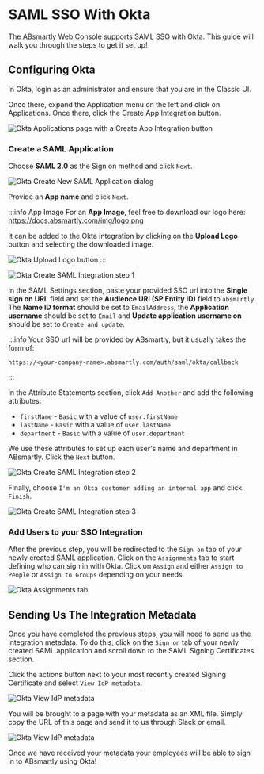 
# SAML SSO With Okta

The ABsmartly Web Console supports SAML SSO with Okta. This guide will walk you through the steps to get it set up!

## Configuring Okta

In Okta, login as an administrator and ensure that you are in the Classic UI.

Once there, expand the Application menu on the left and click on Applications. Once there,
click the Create App Integration button.

<Image
   img="okta/applications.png"
   alt="Okta Applications page with a Create App Integration button"
   maxWidth={800}
/>

### Create a SAML Application

Choose **SAML 2.0** as the Sign on method and click `Next`.

<Image
    img="okta/create_new_saml_application.png"
    alt="Okta Create New SAML Application dialog"
    maxWidth={800}
/>

Provide an **App name** and click `Next`.

:::info App Image
For an **App Image**, feel free to download our logo here:
https://docs.absmartly.com/img/logo.png

It can be added to the Okta integration by clicking on the **Upload Logo** button and selecting the downloaded image.

<Image
    img="okta/upload_logo.png"
    alt="Okta Upload Logo button"
    maxWidth={400}
    centered={false}
/>
:::

<Image
    img="okta/create_saml_integration_1.png"
    alt="Okta Create SAML Integration step 1"
    maxWidth={800}
/>

In the SAML Settings section, paste your provided SSO url into the **Single sign on URL** field and set the
**Audience URI (SP Entity ID)** field to `absmartly`. The **Name ID format** should be set to `EmailAddress`,
the **Application username** should be set to `Email` and **Update application username on**
should be set to `Create and update`.

:::info
Your SSO url will be provided by ABsmartly, but it usually takes the form of:
```
https://<your-company-name>.absmartly.com/auth/saml/okta/callback
```
:::

In the Attribute Statements section, click `Add Another` and add the following attributes:
- `firstName` - `Basic` with a value of `user.firstName`
- `lastName` - `Basic` with a value of `user.lastName`
- `department` - `Basic` with a value of `user.department`

We use these attributes to set up each user's name and department in ABsmartly. Click the `Next` button.

<Image
    img="okta/create_saml_integration_2.png"
    alt="Okta Create SAML Integration step 2"
    maxWidth={800}
/>

Finally, choose `I'm an Okta customer adding an internal app` and click `Finish`.

<Image
    img="okta/create_saml_integration_3.png"
    alt="Okta Create SAML Integration step 3"
    maxWidth={800}
/>

### Add Users to your SSO Integration

After the previous step, you will be redirected to the `Sign on` tab of your newly created SAML application. Click on
the `Assignments` tab to start defining who can sign in with Okta. Click on `Assign` and either `Assign to People` or
`Assign to Groups` depending on your needs.

<Image
    img="okta/assignments.png"
    alt="Okta Assignments tab"
    maxWidth={800}
/>

## Sending Us The Integration Metadata

Once you have completed the previous steps, you will need to send us the integration metadata. To do this, click on the
`Sign on` tab of your newly created SAML application and scroll down to the SAML Signing Certificates section.

Click the actions button next to your most recently created Signing Certificate and select `View IdP metadata`.

<Image
    img="okta/view_idp_metadata.png"
    alt="Okta View IdP metadata"
    maxWidth={800}
/>

You will be brought to a page with your metadata as an XML file. Simply copy the URL of this page and send it to us
through Slack or email.

<Image
    img="okta/metadata_url.png"
    alt="Okta View IdP metadata"
/>

Once we have received your metadata your employees will be able to sign in to ABsmartly using Okta!
